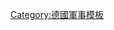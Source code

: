 {{Navbox
| name = 德國國防軍裝甲師
| title = [[德國國防軍]]的{{Link-en|裝甲師 (德國國防軍)|Panzer division (Wehrmacht)|裝甲師}}
| state = {{{state|autocollapse}}}
| titlestyle = {{WPMILHIST Infobox style|nav_box_wide_header}}
| groupstyle = {{WPMILHIST Infobox style|nav_box_label}}
| listclass = hlist

| group1 = 編號制
| list1 =
* [[第1裝甲師 (德國國防軍)|1]]
* [[第2裝甲師 (德國國防軍)|2]]
* [[第3裝甲師 (德國國防軍)|3]]
* [[第4裝甲師 (德國國防軍)|4]]
* [[第5裝甲師 (德國國防軍)|5]]
* [[第6裝甲師 (德國國防軍)|6]]
* [[第7裝甲師 (德國國防軍)|7]]
* [[第8裝甲師 (德國國防軍)|8]]
* [[第9裝甲師 (德國國防軍)|9]]
* {{link-en|第10裝甲師 (德國國防軍)|10th Panzer Division (Wehrmacht)|10}}
* {{link-en|第11裝甲師 (德國國防軍)|11th Panzer Division (Wehrmacht)|11}}
* [[第12裝甲師 (德國國防軍)|12]]
* [[德國國防軍陸軍第13裝甲師|13]]
* {{link-en|第14裝甲師 (德國國防軍)|14th Panzer Division (Wehrmacht)|14}}
* {{link-en|第15裝甲師 (德國國防軍)|15th Panzer Division (Wehrmacht)|15}}
* {{link-en|第16裝甲師 (德國國防軍)|16th Panzer Division (Wehrmacht)|16}}
* {{link-en|第17裝甲師 (德國國防軍)|17th Panzer Division (Wehrmacht)|17}}
* {{link-en|第18裝甲師 (德國國防軍)|18th Panzer Division (Wehrmacht)|18}}
* {{link-en|第19裝甲師 (德國國防軍)|19th Panzer Division (Wehrmacht)|19}}
* {{link-en|第20裝甲師 (德國國防軍)|20th Panzer Division (Wehrmacht)|20}}
* {{link-en|第21裝甲師 (德國國防軍)|21st Panzer Division (Wehrmacht)|21}}
* {{link-en|第22裝甲師 (德國國防軍)|22nd Panzer Division (Wehrmacht)|22}}
* {{link-en|第23裝甲師 (德國國防軍)|23rd Panzer Division (Wehrmacht)|23}}
* {{link-en|第24裝甲師 (德國國防軍)|24th Panzer Division (Wehrmacht)|24}}
* [[第25裝甲師 (德國國防軍)|25]]
* {{link-de|第26裝甲師 (德國國防軍)|26. Panzer-Division (Wehrmacht)|26}}
* {{link-en|第27裝甲師 (德國國防軍)|27th Panzer Division (Wehrmacht)|27}}
* {{link-en|第116裝甲師 (德國國防軍)|116th Panzer Division (Wehrmacht)|116}}
* {{link-en|第155裝甲師 (德國國防軍)|155th Reserve Panzer Division (Wehrmacht)|155}}
* {{link-en|第179裝甲師 (德國國防軍)|179th Reserve Panzer Division (Wehrmacht)|179}}
* {{link-en|第233裝甲師 (德國國防軍)|233rd Reserve Panzer Division (Wehrmacht)|233}}
* {{link-en|第273裝甲師 (德國國防軍)|273rd Reserve Panzer Division|273}}

| group2 = 命名制
| list2 =
* 「{{link-en|霍爾斯坦裝甲師|Panzer Division Holstein|霍爾斯坦}}」
* 「{{link-de|贝尔根装甲师|Panzer-Division Bergen|贝尔根}}」
* 「{{link-de|西利西亞裝甲師|Panzer-Division Schlesien|西利西亞}}」
* 「{{link-de|挪威裝甲師|Panzer-Division Norwegen|挪威}}」
* 「{{link-en|克勞塞維茲裝甲師|Panzer Division Clausewitz|克勞塞維茲}}」
* 「[[统帅堂装甲掷弹兵师|統帥堂第1]]」
* 「[[统帅堂装甲掷弹兵师|統帥堂第2]]」
* 「{{link-en|於特博格裝甲師|Panzer Division Jüterbog|於特博格}}」
* 「[[肯夫裝甲師|肯夫]]」
* 「{{link-en|库尔马克裝甲師|Panzer Division Kurmark (Germany)|库尔马克}}」
* 「[[裝甲教導師|教導]]」
* 「[[明谢贝格装甲师|明谢贝格]]」
* 「{{link-en|塔特拉裝甲師|Panzer Division Tatra|塔特拉}}」
* 「{{link-en|第1空降裝甲師|Fallschirm-Panzer Division 1 Hermann Göring|赫爾曼·戈林}}」
}}<noinclude>
{{collapsible option}}
{{DEFAULTSORT:G}}
[[Category:德國軍事模板]]
</noinclude>
